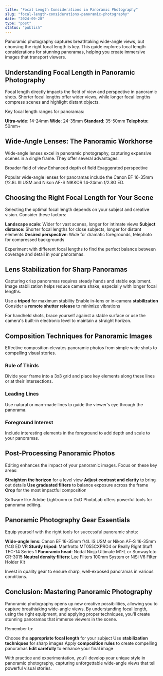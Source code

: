 ```yaml
---
title: "Focal Length Considerations in Panoramic Photography"
slug: "focal-length-considerations-panoramic-photography"
date: "2024-09-20"
type: "post"
status: "publish"
---
```


Panoramic photography captures breathtaking wide-angle views, but choosing the right focal length is key. This guide explores focal length considerations for stunning panoramas, helping you create immersive images that transport viewers.

## Understanding Focal Length in Panoramic Photography

Focal length directly impacts the field of view and perspective in panoramic shots. Shorter focal lengths offer wider views, while longer focal lengths compress scenes and highlight distant objects.

Key focal length ranges for panoramas:

**Ultra-wide**: 14-24mm
**Wide**: 24-35mm
**Standard**: 35-50mm
**Telephoto**: 50mm+

## Wide-Angle Lenses: The Panoramic Workhorse

Wide-angle lenses excel in panoramic photography, capturing expansive scenes in a single frame. They offer several advantages:

Broader field of view
Enhanced depth of field
Exaggerated perspective

Popular wide-angle lenses for panoramas include the Canon EF 16-35mm f/2.8L III USM and Nikon AF-S NIKKOR 14-24mm f/2.8G ED.

## Choosing the Right Focal Length for Your Scene

Selecting the optimal focal length depends on your subject and creative vision. Consider these factors:

**Landscape scale**: Wider for vast scenes, longer for intimate views
**Subject distance**: Shorter focal lengths for close subjects, longer for distant elements
**Desired perspective**: Wide for dramatic foregrounds, telephoto for compressed backgrounds

Experiment with different focal lengths to find the perfect balance between coverage and detail in your panoramas.

## Lens Stabilization for Sharp Panoramas

Capturing crisp panoramas requires steady hands and stable equipment. Image stabilization helps reduce camera shake, especially with longer focal lengths.

Use a **tripod** for maximum stability
Enable in-lens or in-camera **stabilization**
Consider a **remote shutter release** to minimize vibrations

For handheld shots, brace yourself against a stable surface or use the camera's built-in electronic level to maintain a straight horizon.

## Composition Techniques for Panoramic Images

Effective composition elevates panoramic photos from simple wide shots to compelling visual stories.

### Rule of Thirds

Divide your frame into a 3x3 grid and place key elements along these lines or at their intersections.

### Leading Lines

Use natural or man-made lines to guide the viewer's eye through the panorama.

### Foreground Interest

Include interesting elements in the foreground to add depth and scale to your panoramas.

## Post-Processing Panoramic Photos

Editing enhances the impact of your panoramic images. Focus on these key areas:

**Straighten the horizon** for a level view
**Adjust contrast and clarity** to bring out details
**Use graduated filters** to balance exposure across the frame
**Crop** for the most impactful composition

Software like Adobe Lightroom or DxO PhotoLab offers powerful tools for panorama editing.

## Panoramic Photography Gear Essentials

Equip yourself with the right tools for successful panoramic shots:

**Wide-angle lens**: Canon EF 16-35mm f/4L IS USM or Nikon AF-S 16-35mm f/4G ED VR
**Sturdy tripod**: Manfrotto MT055CXPRO4 or Really Right Stuff TFC-14 Series 1
**Panoramic head**: Nodal Ninja Ultimate M1-L or Sunwayfoto CR-3015
**Neutral density filters**: Lee Filters 100mm System or NiSi V6 Filter Holder Kit

Invest in quality gear to ensure sharp, well-exposed panoramas in various conditions.

## Conclusion: Mastering Panoramic Photography

Panoramic photography opens up new creative possibilities, allowing you to capture breathtaking wide-angle views. By understanding focal length, using the right equipment, and applying proper techniques, you'll create stunning panoramas that immerse viewers in the scene.

Remember to:

Choose the **appropriate focal length** for your subject
Use **stabilization techniques** for sharp images
Apply **composition rules** to create compelling panoramas
**Edit carefully** to enhance your final image

With practice and experimentation, you'll develop your unique style in panoramic photography, capturing unforgettable wide-angle views that tell powerful visual stories.